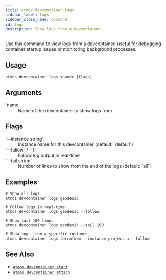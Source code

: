 ```yaml
---
title: atmos devcontainer logs
sidebar_label: logs
sidebar_class_name: command
id: logs
description: Show logs from a devcontainer
---
```


<Intro>
Use this command to view logs from a devcontainer, useful for debugging container startup issues or monitoring background processes.
</Intro>

<Screengrab title="atmos devcontainer logs --help" slug="atmos-devcontainer-logs--help" />

## Usage

```shell
atmos devcontainer logs <name> [flags]
```

## Arguments

<dl>
  <dt>`name`</dt>
  <dd>Name of the devcontainer to show logs from</dd>
</dl>

## Flags

<dl>
  <dt>`--instance string`</dt>
  <dd>Instance name for this devcontainer (default: `default`)</dd>

  <dt>`--follow` / `-f`</dt>
  <dd>Follow log output in real-time</dd>

  <dt>`--tail string`</dt>
  <dd>Number of lines to show from the end of the logs (default: `all`)</dd>
</dl>

## Examples

```shell
# Show all logs
atmos devcontainer logs geodesic

# Follow logs in real-time
atmos devcontainer logs geodesic --follow

# Show last 100 lines
atmos devcontainer logs geodesic --tail 100

# Show logs from a specific instance
atmos devcontainer logs terraform --instance project-a --follow
```

## See Also

- [`atmos devcontainer start`](/cli/commands/devcontainer/start)
- [`atmos devcontainer attach`](/cli/commands/devcontainer/attach)
